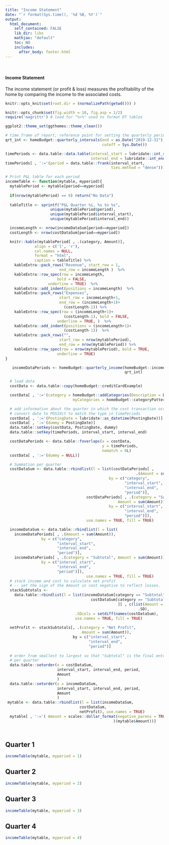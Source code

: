 ```yaml
---
title: "Income Statement"
date: "`r format(Sys.time(), '%d %B, %Y')`"
output:
  html_document:
    self_contained: FALSE
    lib_dir: libs  
    mathjax: "default"
    toc: NO
    includes:
      after_body: footer.html
---
```


<style> 
  #header { 
    background: #2274cc; /* Old browsers */
    background: -moz-linear-gradient(left, #2274cc 0%, #26c5d3 36%, #61bf61 100%); /* FF3.6-15 */
    background: -webkit-linear-gradient(left, #2274cc 0%,#26c5d3 36%,#61bf61 100%); /* Chrome10-25,Safari5.1-6 */
    background: linear-gradient(to right, #2274cc 0%,#26c5d3 36%,#61bf61 100%); /* W3C, IE10+, FF16+, Chrome26+,  Opera12+, Safari7+ */
    filter: progid:DXImageTransform.Microsoft.gradient( startColorstr='#2274cc', endColorstr='#61bf61',GradientType=1 ); /* IE6-9 */
    color: white;
    height: 100px;
    display:flex;
    align-items: center;
    justify-content: center;
  }

  h1.title {
    margin: auto;
  }
</style>

<br>  

#### Income Statement

The income statement (or profit & loss) measures the profitability of the home by comparing the income to the associated costs.

```r
knitr::opts_knit$set(root.dir = (normalizePath(getwd())) )

knitr::opts_chunk$set(fig.width = 10, fig.asp = 1/2)
require('magrittr') # load for "%>%" used to format DT tables

ggplot2::theme_set(ggthemes::theme_clean())

# time frame of report, reference point for setting the quarterly periods
qrt_int <- homeBudget::quarterly_intervals(end = as.Date("2019-12-31"),
                                           cutoff = Sys.Date())

timePeriods <- data.table::data.table(interval_start = lubridate::int_start(qrt_int), 
                                      interval_end = lubridate::int_end(qrt_int))
timePeriods[ , ':='(period = data.table::frank(interval_start, 
                                               ties.method = "dense"))]

# Print P&L table for each period
incomeTable <- function(mytable, myperiod){
  mytablePeriod <- mytable[period==myperiod]
  
  if(nrow(mytablePeriod) == 0) return("No Data")
  
  tableTitle <- sprintf("P&L Quarter %i, %s to %s", 
                    unique(mytablePeriod$period), 
                    unique(mytablePeriod$interval_start),
                    unique(mytablePeriod$interval_end))

  incomeLength <- nrow(incomeDataSum[period==myperiod])
  costLength <- nrow(costDataSum[period==myperiod])

  knitr::kable(mytablePeriod[ , .(category, Amount)], 
             align = c('l', 'r'),
             col.names = NULL, 
             format = "html", 
             caption = tableTitle) %>%
    kableExtra::pack_rows("Revenue", start_row = 1, 
                        end_row = incomeLength )  %>%
    kableExtra::row_spec(row = incomeLength,
                       bold = FALSE, 
                   underline = TRUE)  %>%
    kableExtra::add_indent(positions = incomeLength)  %>%
    kableExtra::pack_rows("Expenses", 
                        start_row = incomeLength+1, 
                        end_row = (incomeLength+1)+
                          (costLength-1)) %>%
    kableExtra::row_spec(row = (incomeLength+1)+
                          (costLength-1), bold = FALSE, 
                       underline = TRUE, )  %>%
    kableExtra::add_indent(positions = (incomeLength+1)+
                          (costLength-1))  %>%
    kableExtra::pack_rows("", 
                        start_row = nrow(mytablePeriod), 
                        end_row = nrow(mytablePeriod)) %>%
    kableExtra::row_spec(row = nrow(mytablePeriod), bold = TRUE, 
                       underline = TRUE)
}
```

```r
   incomeDataPeriods <- homeBudget::quarterly_income(homeBudget::incomeExample,
                                                     qrt_int)
```


```r

  # load data
  costData <- data.table::copy(homeBudget::creditCardExample)

  costData[ , ':='(category = homeBudget::addCategories(Description = Description,
                              myCategories = homeBudget::categoryPatternsExample))]

  # add information about the quarter in which the cost transaction occured
  # convert date to POSIXct to match the type in timePeriods
  costData[ , ':='(PostingDate = lubridate::as_datetime(PostingDate))]
  costData[ , ':='(dummy = PostingDate)]
  data.table::setkey(costData, PostingDate, dummy)
  data.table::setkey(timePeriods, interval_start, interval_end)

  costDataPeriods <- data.table::foverlaps(x = costData, 
                                           y = timePeriods, 
                                           nomatch = 0L)
  costData[ , ':='(dummy = NULL)]
```

```r
  # Summation per quarter
  costDataSum <- data.table::rbindlist(l = list(costDataPeriods[ , 
                                                          .(Amount = sum(Amount)), 
                                              by = c("category",
                                                     "interval_start",
                                                     "interval_end", 
                                                     "period")],
                                    costDataPeriods[ , .(category = "Subtotal",
                                                  Amount = sum(Amount)),
                                              by = c("interval_start",
                                                     "interval_end", 
                                                     "period")]),
                                    use.names = TRUE, fill = TRUE)

  incomeDataSum <- data.table::rbindlist(l = list(
    incomeDataPeriods[ , .(Amount = sum(Amount)), 
                by = c("category",
                       "interval_start",
                       "interval_end", 
                       "period")],
    incomeDataPeriods[ , .(category = "Subtotal", Amount = sum(Amount)), 
                by = c("interval_start",
                       "interval_end", 
                       "period")]),
                                    use.names = TRUE, fill = TRUE)
  # stack income and cost to calculate net profit
  # -- set the sign of the Amount in cost negative to reflect losses.
  stackSubtotals <- 
    data.table::rbindlist(l = list(incomeDataSum[category == "Subtotal"],
                                      costDataSum[category == "Subtotal"
                                                  ][ , c(list(Amount = -1*Amount),
                                                           .SD),
                               .SDcols = setdiff(names(costDataSum),                                                                          "Amount")]),
                               use.names = TRUE, fill = TRUE)
  
  netProfit <- stackSubtotals[, .(category = "Net Profit", 
                                  Amount = sum(Amount)),
                              by = c("interval_start",
                                     "interval_end", 
                                     "period")]
  
  # order from smallest to largest so that "Subtotal" is the final entry
  # per quarter
  data.table::setorder(x = costDataSum, 
                       interval_start, interval_end, period,
                       Amount
                       )
  data.table::setorder(x = incomeDataSum, 
                       interval_start, interval_end, period,
                       Amount
                       )
 mytable <- data.table::rbindlist(l = list(incomeDataSum, 
                                 costDataSum,
                                 netProfit), use.names = TRUE)
  mytable[ , ':='( Amount = scales::dollar_format(negative_parens = TRUE
                                                )(mytable$Amount))]
  
```




# {.tabset}  

## Quarter 1
```r

incomeTable(mytable, myperiod = 1)

```


## Quarter 2
```r

incomeTable(mytable, myperiod = 2)

```  

## Quarter 3
```r

incomeTable(mytable, myperiod = 3)

```


## Quarter 4
```r

incomeTable(mytable, myperiod = 4)

```

#

<br>
<br>


